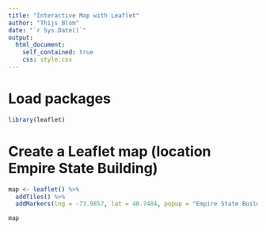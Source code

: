 ---
title: "Interactive Map with Leaflet"
author: "Thijs Blom"
date: "`r Sys.Date()`"
output: 
  html_document:
    self_contained: true
    css: style.css
---

# Load packages

```{r}

library(leaflet)
```

# Create a Leaflet map (location Empire State Building)

```{r}
map <- leaflet() %>%
  addTiles() %>%
  addMarkers(lng = -73.9857, lat = 40.7484, popup = "Empire State Building") # Example: New York location

map
```





